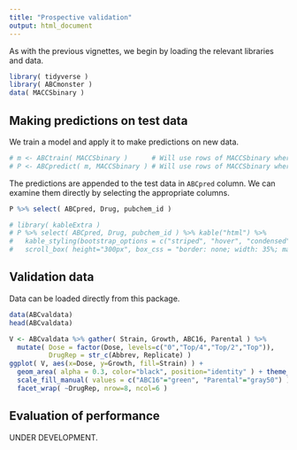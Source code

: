 ```yaml
---
title: "Prospective validation"
output: html_document
---
```


As with the previous vignettes, we begin by loading the relevant libraries and data.

```r
library( tidyverse )
library( ABCmonster )
data( MACCSbinary )
```

## Making predictions on test data

We train a model and apply it to make predictions on new data.

```r
# m <- ABCtrain( MACCSbinary )      # Will use rows of MACCSbinary where Label is not-NA
# P <- ABCpredict( m, MACCSbinary ) # Will use rows of MACCSbinary where Label is NA
```

The predictions are appended to the test data in `ABCpred` column. We can examine them directly by selecting the appropriate columns.

```r
P %>% select( ABCpred, Drug, pubchem_id )
```

```r
# library( kableExtra )
# P %>% select( ABCpred, Drug, pubchem_id ) %>% kable("html") %>% 
#   kable_styling(bootstrap_options = c("striped", "hover", "condensed"), full_width=FALSE) %>%
#   scroll_box( height="300px", box_css = "border: none; width: 35%; margin-left: auto; margin-right: auto; margin-bottom: 10px;" )
```

## Validation data

Data can be loaded directly from this package.

```r
data(ABCvaldata)
head(ABCvaldata)
```

```r
V <- ABCvaldata %>% gather( Strain, Growth, ABC16, Parental ) %>%
  mutate( Dose = factor(Dose, levels=c("0","Top/4","Top/2","Top")),
          DrugRep = str_c(Abbrev, Replicate) )
ggplot( V, aes(x=Dose, y=Growth, fill=Strain) ) +
  geom_area( alpha = 0.3, color="black", position="identity" ) + theme_bw() +
  scale_fill_manual( values = c("ABC16"="green", "Parental"="gray50") ) +
  facet_wrap( ~DrugRep, nrow=8, ncol=6 )
```

## Evaluation of performance

UNDER DEVELOPMENT.
